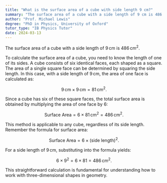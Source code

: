 ```yaml
---
title: "What is the surface area of a cube with side length 9 cm?"
summary: "The surface area of a cube with a side length of 9 cm is 486 cm²."
author: "Prof. Michael Lewis"
degree: "PhD in Physics, University of Oxford"
tutor_type: "IB Physics Tutor"
date: 2024-03-13
---
```


The surface area of a cube with a side length of $9 \, \text{cm}$ is $486 \, \text{cm}^2$.

To calculate the surface area of a cube, you need to know the length of one of its sides. A cube consists of six identical faces, each shaped as a square. The area of a single square face can be determined by squaring the side length. In this case, with a side length of $9 \, \text{cm}$, the area of one face is calculated as:

$$
9 \, \text{cm} \times 9 \, \text{cm} = 81 \, \text{cm}^2.
$$

Since a cube has six of these square faces, the total surface area is obtained by multiplying the area of one face by $6$:

$$
\text{Surface Area} = 6 \times 81 \, \text{cm}^2 = 486 \, \text{cm}^2.
$$

This method is applicable to any cube, regardless of its side length. Remember the formula for surface area:

$$
\text{Surface Area} = 6 \times (\text{side length})^2.
$$

For a side length of $9 \, \text{cm}$, substituting into the formula yields:

$$
6 \times 9^2 = 6 \times 81 = 486 \, \text{cm}^2.
$$

This straightforward calculation is fundamental for understanding how to work with three-dimensional shapes in geometry.
    